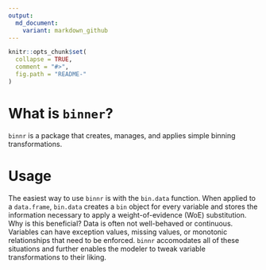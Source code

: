 ```yaml
---
output:
  md_document:
    variant: markdown_github
---
```


<!-- README.md is generated from README.Rmd. Please edit that file -->

```r
knitr::opts_chunk$set(
  collapse = TRUE,
  comment = "#>",
  fig.path = "README-"
)
```

# What is `binner`?
`binnr` is a package that creates, manages, and applies simple binning
transformations.

# Usage
The easiest way to use `binnr` is with the `bin.data` function. When applied to 
a `data.frame`, `bin.data` creates a `bin` object for every variable and stores
the information necessary to apply a weight-of-evidence (WoE) substitution. Why
is this beneficial? Data is often not well-behaved or continuous. Variables can 
have exception values, missing values, or monotonic relationships that need to
be enforced. `binnr` accomodates all of these situations and further enables the
modeler to tweak variable transformations to their liking.
